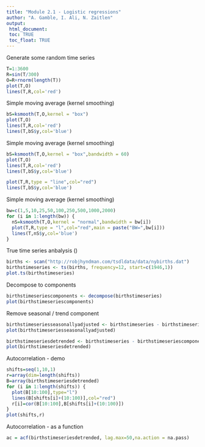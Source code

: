 ```yaml
---
title: "Module 2.1 - Logistic regressions"
author: "A. Gamble, I. Ali, N. Zaitlen"
output: 
 html_document:
 toc: TRUE
 toc_float: TRUE
---
```


 
Generate some random time series
```r
T=1:3600
R=sin(T/300)
O=R+rnorm(length(T))
plot(T,O)
lines(T,R,col='red')
```

Simple moving average (kernel smoothing)
```r
bS=ksmooth(T,O,kernel = "box")
plot(T,O)
lines(T,R,col='red')
lines(T,bS$y,col='blue')
```

Simple moving average (kernel smoothing)
```r
bS=ksmooth(T,O,kernel = "box",bandwidth = 60)
plot(T,O)
lines(T,R,col='red')
lines(T,bS$y,col='blue')

plot(T,R,type = "line",col="red")
lines(T,bS$y,col='blue')
```

Simple moving average (kernel smoothing)
```r
bw=c(1,5,10,25,50,100,250,500,1000,2000)
for (i in 1:length(bw)) {
  nS=ksmooth(T,O,kernel = "normal",bandwidth = bw[i])
  plot(T,R,type = "l",col="red",main = paste("BW=",bw[i]))
  lines(T,nS$y,col='blue')
}
```

True time series anbalysis ()

```r
births <- scan("http://robjhyndman.com/tsdldata/data/nybirths.dat")
birthstimeseries <- ts(births, frequency=12, start=c(1946,1))
plot.ts(birthstimeseries)
```

Decompose to components
```r
birthstimeseriescomponents <- decompose(birthstimeseries)
plot(birthstimeseriescomponents)
```

Remove seasonal / trend component
```r
birthstimeseriesseasonallyadjusted <- birthstimeseries - birthstimeseriescomponents$seasonal
plot(birthstimeseriesseasonallyadjusted)

birthstimeseriesdetrended <- birthstimeseries - birthstimeseriescomponents$trend
plot(birthstimeseriesdetrended)

```

Autocorrelation - demo
```r
shifts=seq(1,10,1)
r=array(dim=length(shifts))
B=array(birthstimeseriesdetrended)
for (i in 1:length(shifts)) {
  plot(B[10:100],type="l")
  lines(B[shifts[i]+(10:100)],col="red")
  r[i]=cor(B[10:100],B[shifts[i]+(10:100)])
}
plot(shifts,r)
```


Autocorrelation - as a function
```r

ac = acf(birthstimeseriesdetrended, lag.max=50,na.action = na.pass)

```


